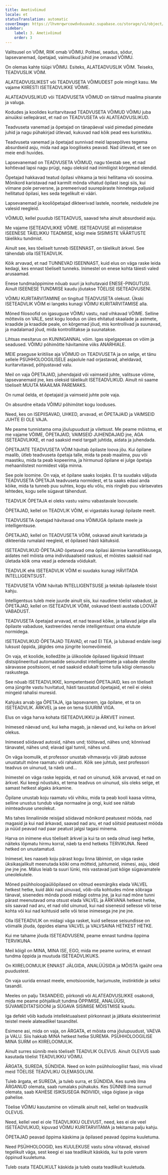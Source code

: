 ```yaml
---
title: Ametivõimud
locale: et
statusTranslation: automatic
coverImage: https://lhvmrqwrcowdvduuaukz.supabase.co/storage/v1/object/public/strapi-uploads/small_cover-educacion-fundamental.webp-2d51a7828a2b1309555be27f7e2a61a0.webp
sidebar:
    label: 3. Ametivõimud
    order: 3
---
```

Valitsusel on VÕIM, RIIK omab VÕIMU. Politsei, seadus, sõdur, lapsevanemad, õpetajad, vaimulikud juhid jne omavad VÕIMU.

On olemas kahte tüüpi VÕIMU. Esiteks, ALATEADVUSLIK VÕIM. Teiseks, TEADVUSLIK VÕIM.

ALATEADVUSLIKEST või TEADVUSETA VÕIMUDEST pole mingit kasu. Me vajame KIIRESTI ISETEADVLIKKE VÕIME.

ALATEADVUSLIKUD või TEADVUSETA VÕIMUD on täitnud maailma pisarate ja valuga.

Kodudes ja koolides kuritarvitavad TEADVUSETA VÕIMUD VÕIMU juba ainuüksi sellepärast, et nad on TEADVUSETA või ALATEADVUSLIKUD.

Teadvuseta vanemad ja õpetajad on tänapäeval vaid pimedad pimedate juhid ja nagu pühakirjad ütlevad, kukuvad nad kõik pead ees kuristikku.

Teadvuseta vanemad ja õpetajad sunnivad meid lapsepõlves tegema absurdseid asju, mida nad aga loogiliseks peavad. Nad ütlevad, et see on meie endi huvides.

Lapsevanemad on TEADVUSETA VÕIMUD, nagu tõestab see, et nad kohtlevad lapsi nagu prügi, nagu oleksid nad inimliigist kõrgemad olendid.

Õpetajad hakkavad teatud õpilasi vihkama ja teisi hellitama või soosima. Mõnikord karistavad nad karmilt mõnda vihatud õpilast isegi siis, kui viimane pole perversne, ja premeerivad suurepäraste hinnetega paljusid hellitatud õpilasi, kes seda tegelikult ei vääri.

Lapsevanemad ja kooliõpetajad dikteerivad lastele, noortele, neidudele jne valesid reegleid.

VÕIMUD, kellel puudub ISETEADVUS, saavad teha ainult absurdseid asju.

Me vajame ISETEADVLIKKE VÕIME. ISETEADVUSE all mõistetakse ISEENESE TÄIELIKKU TEADMISE, kõigi meie SISIMISTE VÄÄRTUSTE täielikku tundmist.

Ainult see, kes tõeliselt tunneb ISEENNAST, on täielikult ärkvel. See tähendab olla ISETEADVLIK.

Kõik arvavad, et nad TUNNEVAD ISEENNAST, kuid elus on väga raske leida kedagi, kes ennast tõeliselt tunneks. Inimestel on enese kohta täiesti valed arusaamad.

Enese tundmaõppimine nõuab suuri ja kohutavaid ENESE-PINGUTUSI. Ainult ISEENESE TUNDMISE kaudu jõutakse TÕELISE ISETEADVUSENI.

VÕIMU KURITARVITAMINE on tingitud TEADVUSETA olekust. Ükski ISETEADVLIK VÕIM ei langeks kunagi VÕIMU KURITARVITAMISE alla.

Mõned filosoofid on igasuguse VÕIMU vastu, nad vihkavad VÕIME. Selline mõtteviis on VALE, sest kogu loodus on üles ehitatud skaalade ja astmete, kraadide ja kraadide peale, on kõrgemad jõud, mis kontrollivad ja suunavad, ja madalamad jõud, mida kontrollitakse ja suunatakse.

Lihtsas mesitarus on KUNINGANNAL võim. Igas sipelgapesas on võim ja seadused. VÕIMU põhimõtte hävitamine viiks ANARHIALE.

MEIE praeguse kriitilise aja VÕIMUD on TEADVUSETA ja on selge, et tänu sellele PSÜHHOLOOGILISELE asjaolule nad orjastavad, aheldavad, kuritarvitavad, põhjustavad valu.

Meil on vaja ÕPETAJAID, juhendajaid või vaimseid juhte, valitsuse võime, lapsevanemaid jne, kes oleksid täielikult ISETEADVLIKUD. Ainult nii saame tõeliselt MUUTA MAAILMA PAREMAKS.

On rumal öelda, et õpetajaid ja vaimseid juhte pole vaja.

On absurdne eitada VÕIMU põhimõtet kogu looduses.

Need, kes on ISEPIISAVAD, UHKED, arvavad, et ÕPETAJAID ja VAIMSEID JUHTE EI OLE VAJA.

Me peame tunnistama oma jõulupuudust ja viletsust. Me peame mõistma, et me vajame VÕIME, ÕPETAJAID, VAIMSEID JUHENDAJAID jne, AGA ISETEADVLIKKE, et nad saaksid meid targalt juhtida, aidata ja juhendada.

ÕPETAJATE TEADVUSETA VÕIM hävitab õpilaste loova jõu. Kui õpilane maalib, ütleb teadvuseta õpetaja talle, mida ta peab maalima, puu või maastiku, mida ta peab kopeerima, ja hirmunud õpilane ei julge õpetaja mehaanilistest normidest välja minna.

See pole loomine. On vaja, et õpilane saaks loojaks. Et ta suudaks väljuda TEADVUSETA ÕPETAJA teadvuseta normidest, et ta saaks edasi anda kõike, mida ta tunneb puu suhtes, kogu elu võlu, mis ringleb puu värisevates lehtedes, kogu selle sügavat tähendust.

TEADVLIK ÕPETAJA ei oleks vastu vaimu vabastavale loovusele.

ÕPETAJAD, kellel on TEADVLIK VÕIM, ei vigastaks kunagi õpilaste meelt.

TEADVUSETA õpetajad hävitavad oma VÕIMUGA õpilaste meele ja intelligentsuse.

ÕPETAJAD, kellel on TEADVUSETA VÕIM, oskavad ainult karistada ja dikteerida rumalaid reegleid, et õpilased hästi käituksid.

ISETEADVLIKUD ÕPETAJAD õpetavad oma õpilasi äärmise kannatlikkusega, aidates neil mõista oma individuaalseid raskusi, et mõistes saaksid nad ületada kõik oma vead ja edeneda võidukalt.

TEADVLIK ehk ISETEADVLIK VÕIM ei suudaks kunagi HÄVITADA INTELLIGENTSUST.

TEADVUSETA VÕIM hävitab INTELLIGENTSUSE ja tekitab õpilastele tõsist kahju.

Intelligentsus tuleb meie juurde ainult siis, kui naudime tõelist vabadust, ja ÕPETAJAD, kellel on ISETEADVLIK VÕIM, oskavad tõesti austada LOOVAT VABADUST.

TEADVUSETA õpetajad arvavad, et nad teavad kõike, ja tallavad jalge alla õpilaste vabaduse, kastreerides nende intelligentsust oma elutute normidega.

ISETEADVLIKUD ÕPETAJAD TEAVAD, et nad EI TEA, ja lubavad endale isegi luksust õppida, jälgides oma jüngrite loomevõimeid.

On vaja, et koolide, kolledžite ja ülikoolide õpilased liiguksid lihtsast distsiplineeritud automaatide seisundist intelligentsete ja vabade olendite säravasse positsiooni, et nad saaksid edukalt toime tulla kõigi olemasolu raskustega.

See nõuab ISETEADVLIKKE, kompetentseid ÕPETAJAID, kes on tõeliselt oma jüngrite vastu huvitatud, hästi tasustatud õpetajaid, et neil ei oleks mingeid rahalisi muresid.

Kahjuks arvab iga ÕPETAJA, iga lapsevanem, iga õpilane, et ta on ISETEADVLIK. ÄRKVEL ja see on tema SUURIM VIGA.

Elus on väga harva kohata ISETEADVLIKKU ja ÄRKVET inimest.

Inimesed näevad und, kui keha magab, ja näevad und, kui keha on ärkvel olekus.

Inimesed sõidavad autosid, nähes und; töötavad, nähes und; kõnnivad tänavatel, nähes und; elavad igal tunnil, nähes und.

On väga loomulik, et professor unustab vihmavarju või jätab autosse unustatult mõne raamatu või rahakoti. Kõik see juhtub, sest professori teadvus on uinunud, ta näeb und...

Inimestel on väga raske leppida, et nad on uinunud, kõik arvavad, et nad on ärkvel. Kui keegi nõustuks, et tema teadvus on uinunud, siis oleks selge, et samast hetkest algaks ärkamine.

Õpilane unustab koju raamatu või vihiku, mida ta peab kooli kaasa võtma, selline unustus tundub väga normaalne ja ongi, kuid see näitab inimteadvuse uneolekut.

Mis tahes linnaliinide reisijad sõidavad mõnikord peatusest mööda, nad magasid ja kui nad ärkavad, saavad nad aru, et nad sõitsid peatusest mööda ja nüüd peavad nad paar peatust jalgsi tagasi minema.

Harva on inimene elus tõeliselt ärkvel ja kui ta on seda olnud isegi hetke, näiteks lõpmatu hirmu korral, näeb ta end hetkeks TERVIKUNA. Need hetked on unustamatud.

Inimesel, kes naaseb koju pärast kogu linna läbimist, on väga raske üksikasjalikult meenutada kõiki oma mõtteid, juhtumeid, inimesi, asju, ideid jne jne jne. Mälus leiab ta suuri lünki, mis vastavad just kõige sügavamatele uneolekutele.

Mõned psühholoogiaüliõpilased on võtnud eesmärgiks elada VALVEL hetkest hetke, kuid äkki nad uinuvad, võib-olla kohtudes mõne sõbraga tänaval, sisenedes mõnda poodi midagi ostma jne, ja kui nad mõne tunni pärast meenutavad oma otsust elada VALVEL ja ÄRKVANA hetkest hetke, siis saavad nad aru, et nad olid uinunud, kui nad sisenesid sellesse või teise kohta või kui nad kohtusid selle või teise inimesega jne jne jne.

Olla ISETEADVLIK on midagi väga rasket, kuid sellesse seisundisse on võimalik jõuda, õppides elama VALVEL ja VALVSAINA HETKEST HETKE.

Kui me tahame jõuda ISETEADVUSENI, peame ennast tundma õppima TERVIKUNA.

Meil kõigil on MINA, MINA ISE, EGO, mida me peame uurima, et ennast tundma õppida ja muutuda ISETEADVLIKUKS.

On KIIRELOOMULIK ENNAST JÄLGIDA, ANALÜÜSIDA ja MÕISTA igaüht oma puudustest.

On vaja uurida ennast meele, emotsioonide, harjumuste, instinktide ja seksi tasandil.

Meeles on palju TASANDEID, piirkondi või ALATEADVUSLIKKE osakondi, mida me peame põhjalikult tundma ÕPPIMISE, ANALÜÜSI, SÜVAMEDITATSIOONI ja SÜGAVA SISIMISE MÕISTMISE kaudu.

Iga defekt võib kaduda intellektuaalsest piirkonnast ja jätkata eksisteerimist teistel meele alateadlikel tasanditel.

Esimene asi, mida on vaja, on ÄRGATA, et mõista oma jõulupuudust, VAEVA ja VALU. Siis hakkab MINA hetkest hetke SUREMA. PSÜHHOLOOGILISE MINA SURM on KIIRELOOMULIK.

Ainult surres sünnib meis tõeliselt TEADVLIK OLEVUS. Ainult OLEVUS saab kasutada tõelist TEADVLIKKU VÕIMU.

ÄRGATA, SUREDA, SÜNDIDA. Need on kolm psühholoogilist faasi, mis viivad meid TÕELISE TEADVLIKU OLEMASOLUNI.

Tuleb ärgata, et SUREDA, ja tuleb surra, et SÜNDIDA. Kes sureb ilma ÄRGANUD olemata, saab rumalaks pühakuks. Kes SÜNNIB ilma surnud olemata, saab KAHESE ISIKSUSEGA INDIVIIDI, väga õiglase ja väga pahelise.

Tõelise VÕIMU kasutamine on võimalik ainult neil, kellel on teadvuslik OLEVUS.

Need, kellel veel ei ole TEADVLIKKU OLEVUST, need, kes ei ole veel ISETEADVLIKUD, kipuvad VÕIMU KURITARVITAMA ja tekitama palju kahju.

ÕPETAJAD peavad õppima käskima ja õpilased peavad õppima kuuletuma.

Need PSÜHHOLOOGID, kes KUULEKUSE vastu sõna võtavad, eksivad tegelikult väga, sest keegi ei saa teadlikult käskida, kui ta pole varem õppinud kuuletuma.

Tuleb osata TEADLIKULT käskida ja tuleb osata teadlikult kuuletuda.

